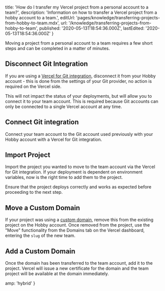 
  title:
    'How do I transfer my Vercel project from a personal account to a team?',
  description:
    'Information on how to transfer a Vercel project from a hobby account to a team.',
  editUrl: 'pages/knowledge/transferring-projects-from-hobby-to-team.mdx',
  url: '/knowledge/transferring-projects-from-hobby-to-team',
  published: '2020-05-13T18:54:36.000Z',
  lastEdited: '2020-05-13T18:54:36.000Z'
}

Moving a project from a personal account to a team requires a few short steps and can be completed in a matter of minutes.

## Disconnect Git Integration

If you are using a [Vercel for Git integration](/docs/v2/git-integrations), disconnect it from your Hobby account - this is done from the settings of your Git provider, no action is required on the Vercel side.

This will not impact the status of your deployments, but will allow you to connect it to your team account. This is required because Git accounts can only be connected to a single Vercel account at any time.

## Connect Git integration

Connect your team account to the Git account used previously with your Hobby account with a Vercel for Git integration.

## Import Project

Import the project you wanted to move to the team account via the Vercel for Git integration. If your deployment is dependent on environment variables, now is the right time to add them to the project.

Ensure that the project deploys correctly and works as expected before proceeding to the next step.

## Move a Custom Domain

If your project was using a [custom domain](/docs/v2/custom-domains), remove this from the existing project on the Hobby account. Once removed from the project, use the "Move" functionality from the Domains tab on the Vercel dashboard, entering the `slug` of the new team.

## Add a Custom Domain

Once the domain has been transferred to the team account, add it to the project. Vercel will issue a new certificate for the domain and the team project will be available at the domain immediately.


  amp: 'hybrid'
}
